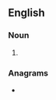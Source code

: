 {{also|énamines}}
==English==

===Noun===
{{head|en|noun plural form}}

# {{plural of|enamine|lang=en}}

===Anagrams===
* {{anagrams|en|a=aeeimnns|Eisenman}}